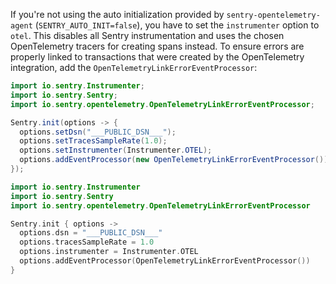 If you're not using the auto initialization provided by `sentry-opentelemetry-agent` (`SENTRY_AUTO_INIT=false`), you have to set the `instrumenter` option to `otel`. This disables all Sentry instrumentation and uses the chosen OpenTelemetry tracers for creating spans instead. To ensure errors are properly linked to transactions that were created by the OpenTelemetry integration, add the `OpenTelemetryLinkErrorEventProcessor`:


```java {tabTitle: Java}
import io.sentry.Instrumenter;
import io.sentry.Sentry;
import io.sentry.opentelemetry.OpenTelemetryLinkErrorEventProcessor;

Sentry.init(options -> {
  options.setDsn("___PUBLIC_DSN___");
  options.setTracesSampleRate(1.0);
  options.setInstrumenter(Instrumenter.OTEL);
  options.addEventProcessor(new OpenTelemetryLinkErrorEventProcessor());
});
```

```kotlin {tabTitle: Kotlin}
import io.sentry.Instrumenter
import io.sentry.Sentry
import io.sentry.opentelemetry.OpenTelemetryLinkErrorEventProcessor

Sentry.init { options ->
  options.dsn = "___PUBLIC_DSN___"
  options.tracesSampleRate = 1.0
  options.instrumenter = Instrumenter.OTEL
  options.addEventProcessor(OpenTelemetryLinkErrorEventProcessor())
}
```
